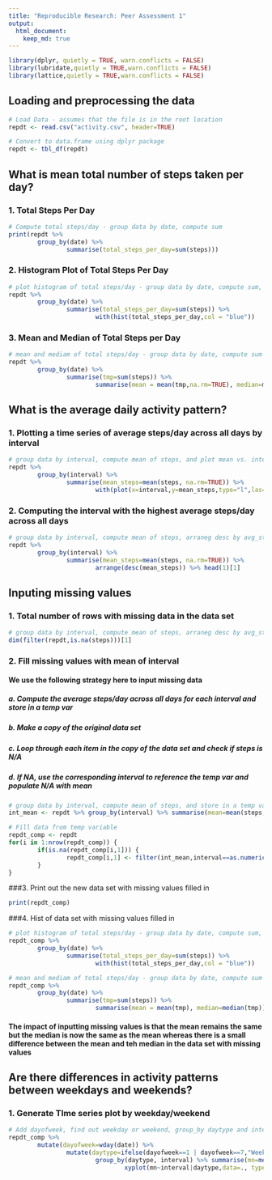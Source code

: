 ```yaml
---
title: "Reproducible Research: Peer Assessment 1"
output: 
  html_document:
    keep_md: true
---
```


```r
library(dplyr, quietly = TRUE, warn.conflicts = FALSE)
library(lubridate,quietly = TRUE,warn.conflicts = FALSE)
library(lattice,quietly = TRUE,warn.conflicts = FALSE)
```

## Loading and preprocessing the data
```r
# Load Data - assumes that the file is in the root location
repdt <- read.csv("activity.csv", header=TRUE)

# Convert to data.frame using dplyr package
repdt <- tbl_df(repdt)
```


## What is mean total number of steps taken per day?
### 1. Total Steps Per Day
```r
# Compute total steps/day - group data by date, compute sum
print(repdt %>% 
        group_by(date) %>% 
                summarise(total_steps_per_day=sum(steps)))
```

### 2. Histogram Plot of Total Steps Per Day
```r
# plot histogram of total steps/day - group data by date, compute sum, plot
repdt %>% 
        group_by(date) %>% 
                summarise(total_steps_per_day=sum(steps)) %>% 
                        with(hist(total_steps_per_day,col = "blue"))
```

### 3. Mean and Median of Total Steps per Day
```r
# mean and mediam of total steps/day - group data by date, compute sum --> comp mean/med of sum
repdt %>% 
        group_by(date) %>% 
                summarise(tmp=sum(steps)) %>%
                        summarise(mean = mean(tmp,na.rm=TRUE), median=median(tmp,na.rm=TRUE))
```


## What is the average daily activity pattern?
### 1. Plotting a time series of average steps/day across all days by interval
```r
# group data by interval, compute mean of steps, and plot mean vs. interval
repdt %>% 
        group_by(interval) %>% 
                summarise(mean_steps=mean(steps, na.rm=TRUE)) %>%
                        with(plot(x=interval,y=mean_steps,type="l",las=2,main="Avg Steps/Day by Interval", xlab="Interval", ylab="Average Steps/Day (All Days)"))
```

### 2. Computing the interval with the highest average steps/day across all days
```r
# group data by interval, compute mean of steps, arraneg desc by avg_steps and head(1)[1]
repdt %>% 
        group_by(interval) %>% 
                summarise(mean_steps=mean(steps, na.rm=TRUE)) %>%
                        arrange(desc(mean_steps)) %>% head(1)[1]
```



## Inputing missing values
### 1. Total number of rows with missing data in the data set
```r
# group data by interval, compute mean of steps, arraneg desc by avg_steps and head(1)[1]
dim(filter(repdt,is.na(steps)))[1]
```

### 2. Fill missing values with mean of interval
#### We use the following strategy here to input missing data
##### a. Compute the average steps/day across all days for each interval and store in a temp var
##### b. Make a copy of the original data set
##### c. Loop through each item in the copy of the data set and check if steps is N/A
##### d. If NA, use the corresponding interval to reference the temp var and populate N/A with mean
```r
# group data by interval, compute mean of steps, and store in a temp variable
int_mean <- repdt %>% group_by(interval) %>% summarise(mean=mean(steps,na.rm=TRUE))

# Fill data from temp variable
repdt_comp <- repdt
for(i in 1:nrow(repdt_comp)) {
        if(is.na(repdt_comp[i,1])) {
                repdt_comp[i,1] <- filter(int_mean,interval==as.numeric(repdt_comp[i,3]))[2]
        }       
}
```

###3. Print out the new data set with missing values filled in
```r
print(repdt_comp)
```

###4. Hist of data set with missing values filled in
```r
# plot histogram of total steps/day - group data by date, compute sum, plot
repdt_comp %>% 
        group_by(date) %>% 
                summarise(total_steps_per_day=sum(steps)) %>% 
                        with(hist(total_steps_per_day,col = "blue"))

# mean and mediam of total steps/day - group data by date, compute sum --> comp mean/med of sum
repdt_comp %>% 
        group_by(date) %>% 
                summarise(tmp=sum(steps)) %>%
                        summarise(mean = mean(tmp), median=median(tmp))

```
#### The impact of inputting missing values is that the mean remains the same but the median is now the same as the mean whereas there is a small difference between the mean and teh median in the data set with missing values

## Are there differences in activity patterns between weekdays and weekends?
### 1. Generate TIme series plot by weekday/weekend
``` r
# Add dayofweek, find out weekday or weekend, group_by daytype and interval and then plot
repdt_comp %>%
        mutate(dayofweek=wday(date)) %>%
                mutate(daytype=ifelse(dayofweek==1 | dayofweek==7,"Weekend","weekday")) %>%
                        group_by(daytype, interval) %>% summarise(mn=mean(steps)) %>%
                                xyplot(mn~interval|daytype,data=., type="l", ylab="Average Steps/Day", main="Average Steps/Day For Weekday & WeekEnd")

```
